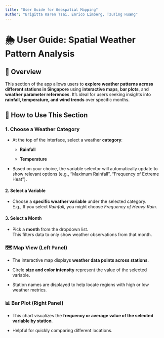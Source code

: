 ```yaml
---
title: "User Guide for Geospatial Mapping"
author: "Brigitta Karen Tsai, Enrico Limberg, TzuTing Huang"
---
```


# 🌦️ **User Guide: Spatial Weather Pattern Analysis**

## 📍 Overview

This section of the app allows users to **explore weather patterns across different stations in Singapore** using **interactive maps**, **bar plots**, and **weather parameter references**. It’s ideal for users seeking insights into **rainfall, temperature, and wind trends** over specific months.

## 🧭 **How to Use This Section**

### 1. **Choose a Weather Category**

-   At the top of the interface, select a weather **category**:

    -   **Rainfall**

    -   **Temperature**

-   Based on your choice, the variable selector will automatically update to show relevant options (e.g., "Maximum Rainfall", "Frequency of Extreme Heat").

#### 2. **Select a Variable**

-   Choose a **specific weather variable** under the selected category.\
    E.g., If you select *Rainfall*, you might choose *Frequency of Heavy Rain*.

#### 3. **Select a Month**

-   Pick a **month** from the dropdown list.\
    This filters data to only show weather observations from that month.

### 🗺️ **Map View (Left Panel)**

-   The interactive map displays **weather data points across stations**.

-   Circle **size and color intensity** represent the value of the selected variable.

-   Station names are displayed to help locate regions with high or low weather metrics.

### 📊 **Bar Plot (Right Panel)**

-   This chart visualizes the **frequency or average value of the selected variable by station**.

-   Helpful for quickly comparing different locations.
